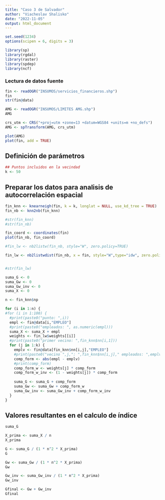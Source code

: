 ```yaml
---
title: "Caso 3 de Salvador"
author: "Viacheslav Shalisko"
date: "2022-11-05"
output: html_document
---
```


```r
set.seed(1234)
options(scipen = 6, digits = 3)

library(sp)
library(rgdal)
library(raster)
library(spdep)
library(ncf)
```

### Lectura de datos fuente

```r
fin <- readOGR("INSUMOS/servicios_financieros.shp")
fin
str(fin@data)

AMG <- readOGR("INSUMOS/LIMITES AMG.shp")
AMG
```

```r
crs_utm <- CRS("+proj=utm +zone=13 +datum=WGS84 +units=m +no_defs")
AMG <- spTransform(AMG, crs_utm)

plot(AMG)
plot(fin, add = TRUE)
```

## Definición de parámetros

```r
## Puntos incluidos en la vecindad
k <- 50
```


## Preparar los datos para analisis de autocorrelación espacial

```r
fin_knn <- knearneigh(fin, k = k, longlat = NULL, use_kd_tree = TRUE)
fin_nb <- knn2nb(fin_knn)

#str(fin_knn)
#str(fin_nb)

fin_coord <- coordinates(fin)
plot(fin_nb, fin_coord)

#fin_lw <- nb2listw(fin_nb, style="W", zero.policy=TRUE)

fin_lw <- nb2listwdist(fin_nb, x = fin, style="W",type="idw", zero.policy=TRUE)


#str(fin_lw)
```


```r
suma_G <- 0
suma_Gw <- 0
suma_Gw_inv <- 0
suma_X <- 0

n <- fin_knn$np

for (i in 1:n) {
#for (i in 1:100) {
  #print(paste0("punto: ",i))
  empl <- fin@data[i,"EMPLEO"]
  #print(paste0("empleados: ", as.numeric(empl)))
  suma_X <- suma_X + empl
  weights <- fin_lw$weights[[i]]
  #print(paste0("primer vecino: ",fin_knn$nn[i,1]))
  for (j in 1:k) {
    emplv <- fin@data[fin_knn$nn[i,j],"EMPLEO"]
    #print(paste0("vecino ",j,": ",fin_knn$nn[i,j]," empleados: ",emplv))
    comp_form <- abs(empl - emplv)
    #print(comp_form)
    comp_form_w <- weights[j] * comp_form
    comp_form_w_inv <- (1 - weights[j]) * comp_form
    
    suma_G <- suma_G + comp_form
    suma_Gw <- suma_Gw + comp_form_w
    suma_Gw_inv <- suma_Gw_inv + comp_form_w_inv
  }
}


```

## Valores resultantes en el calculo de índice

```r
suma_G

X_prima <- suma_X / n
X_prima

G <- suma_G / (1 * n^2 * X_prima)
G

Gw <- suma_Gw / (1 * n^2 * X_prima)
Gw

Gw_inv <- suma_Gw_inv / (1 * n^2 * X_prima)
Gw_inv

Gfinal <- Gw + Gw_inv
Gfinal

```


